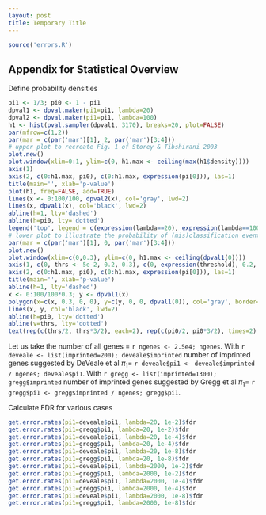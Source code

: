 ```yaml
---
layout: post
title: Temporary Title
---
```


```r
source('errors.R')
```

## Appendix for **Statistical Overview**

Define probability densities
```r
pi1 <- 1/3; pi0 <- 1 - pi1
dpval1 <- dpval.maker(pi1=pi1, lambda=20)
dpval2 <- dpval.maker(pi1=pi1, lambda=100)
h1 <- hist(pval.sampler(dpval1, 3170), breaks=20, plot=FALSE)
par(mfrow=c(1,2))
par(mar = c(par('mar')[1], 2, par('mar')[3:4]))
# upper plot to recreate Fig. 1 of Storey & Tibshirani 2003
plot.new()
plot.window(xlim=0:1, ylim=c(0, h1.max <- ceiling(max(h1$density))))
axis(1)
axis(2, c(0:h1.max, pi0), c(0:h1.max, expression(pi[0])), las=1)
title(main='', xlab='p-value')
plot(h1, freq=FALSE, add=TRUE)
lines(x <- 0:100/100, dpval2(x), col='gray', lwd=2)
lines(x, dpval1(x), col='black', lwd=2)
abline(h=1, lty='dashed')
abline(h=pi0, lty='dotted')
legend('top', legend = c(expression(lambda==20), expression(lambda==100)), col=c('black', 'gray'), lwd=2)
# lower plot to illustrate the probability of (mis)classification events
par(mar = c(par('mar')[1], 0, par('mar')[3:4]))
plot.new()
plot.window(xlim=c(0,0.3), ylim=c(0, h1.max <- ceiling(dpval1(0))))
axis(1, c(0, thrs <- 5e-2, 0.2, 0.3), c(0, expression(threshold), 0.2, 0.3))
axis(2, c(0:h1.max, pi0), c(0:h1.max, expression(pi[0])), las=1)
title(main='', xlab='p-value')
abline(h=1, lty='dashed')
x <- 0:100/100*0.3; y <- dpval1(x)
polygon(x=c(x, 0.3, 0, 0), y=c(y, 0, 0, dpval1(0)), col='gray', border=NA)
lines(x, y, col='black', lwd=2)
abline(h=pi0, lty='dotted')
abline(v=thrs, lty='dotted')
text(rep(c(thrs/2, thrs*3/2), each=2), rep(c(pi0/2, pi0*3/2), times=2), c('FP', 'TP', 'TN', 'FN'))
```

Let us take the number of all genes = `r ngenes <- 2.5e4; ngenes`.  With `r deveale <- list(imprinted=200); deveale$imprinted` number of imprinted genes suggested by DeVeale et al $\pi_1 =$ 
`r deveale$pi1 <- deveale$imprinted / ngenes; deveale$pi1`.
With `r gregg <- list(imprinted=1300); gregg$imprinted` number of imprinted genes suggested by Gregg et al $\pi_1 =$ `r gregg$pi1 <- gregg$imprinted / ngenes; gregg$pi1`.

Calculate FDR for various cases
```r
get.error.rates(pi1=deveale$pi1, lambda=20, 1e-2)$fdr
get.error.rates(pi1=gregg$pi1, lambda=20, 1e-2)$fdr
get.error.rates(pi1=deveale$pi1, lambda=20, 1e-4)$fdr
get.error.rates(pi1=gregg$pi1, lambda=20, 1e-4)$fdr
get.error.rates(pi1=deveale$pi1, lambda=20, 1e-8)$fdr
get.error.rates(pi1=gregg$pi1, lambda=20, 1e-8)$fdr
get.error.rates(pi1=deveale$pi1, lambda=2000, 1e-2)$fdr
get.error.rates(pi1=gregg$pi1, lambda=2000, 1e-2)$fdr
get.error.rates(pi1=deveale$pi1, lambda=2000, 1e-4)$fdr
get.error.rates(pi1=gregg$pi1, lambda=2000, 1e-4)$fdr
get.error.rates(pi1=deveale$pi1, lambda=2000, 1e-8)$fdr
get.error.rates(pi1=gregg$pi1, lambda=2000, 1e-8)$fdr
```
